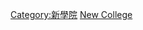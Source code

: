 {{Cat more|新學院 (紐約)}}
{{Commons cat|Alumni of The New School}}

[[Category:新學院|Category:新學院]]
[[Category:纽约州各高校校友|New College]]
